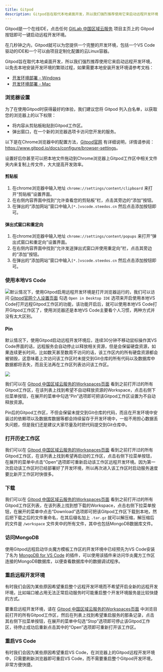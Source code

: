 ```yaml
---
title: Gitpod
description: Gitpod旨在取代本地桌面开发，所以我们强烈推荐使用它来启动远程开发环境，以免去本地安装开发环境的繁琐过程。
---
```



Gitpod是一个在线IDE，点击任何 [GitLab 中国区域云服务](https://gitlab.steedos.cn/) 项目主页上的 Gitpod 按钮即可一键启动远程开发环境。

在几秒钟之内，Gitpod就可以为您提供一个完整的开发环境，包括一个VS Code驱动的IDE和一个可以由项目定制化配置的云Linux容器。

Gitpod旨在取代本地桌面开发，所以我们强烈推荐使用它来启动远程开发环境，以免去本地安装开发环境的繁琐过程，如果需要本地安装开发环境请参考文档：

* [开发环境部署 - Windows](/docs/deploy/deploy-windows)
* [开发环境部署 - Mac](/docs/deploy/deploy-mac)

### 浏览器设置

为了在使用Gitpod时获得最好的体验，我们建议您将 Gitpod 列入白名单，以获取您的浏览器上的以下权限：

* 将内容从剪贴板粘贴到Gitpod工作区。
* 弹出窗口，在一个新的浏览器选项卡访问您开发的服务。

以下是在Chrome浏览器中的配置方法，[Gitpod官网](https://www.gitpod.io) 有详细说明，详情请参阅： <https://www.gitpod.io/docs/configure/browser-settings>。

设置好后你甚至可以把本地文件拖动到Chrome浏览器上Gitpod工作区中相关文件夹内来复制上传文件，大大提高开发效率。

#### 剪贴板

1. 在chrome浏览器中输入地址 `chrome://settings/content/clipboard` 来打开“剪贴板”设置界面。
2. 在右侧内容界面中找到“允许查看您的剪贴板”栏，点击其旁边的“添加”按钮。
3. 在弹出的“添加网站”窗口中输入`[*.]vscode.steedos.cn` 然后点击添加按钮即可。

#### 弹出式窗口和重定向

1. 在chrome浏览器中输入地址 `chrome://settings/content/popups` 来打开“弹出式窗口和重定向”设置界面。
2. 在右侧内容界面中找到“允许发送弹出式窗口并使用重定向”栏，点击其旁边的“添加”按钮。
3. 在弹出的“添加网站”窗口中输入`[*.]vscode.steedos.cn` 然后点击添加按钮即可。

### 使用本地VS Code

 ![](https://console.steedos.cn/api/files/images/wWCvfb5NQRjM3AE7m)默认情况下，使用Gitpod启用远程开发环境是打开浏览器运行的，我们可以访问 [Gitpod官网个人设置页面](https://vscode.steedos.cn/preferences) 勾选 `Open in Desktop IDE` 选项来开启使用本地VS Code打开远程Gitpod工作区的功能，该功能开启后，就可以使用本地VS Code打开Gitpod工作区了，使用浏览器还是本地VS Code主要看个人习惯，两种方式并没有太大区别。

### Pin

默认情况下，使用Gitpod启动远程开发环境后，连续30分钟不移动鼠标操作其VS Code界面的话，远程服务会自动停止以释放相关资源，但是会保留硬盘资源，如果连续更长时间，比如数天甚至数周不访问的话，该工作区内的所有硬盘资源都会被销毁，这意味着上次访问该工作区时未提交到Git仓库的所有代码以及数据库中数据都将丢失，而且无法再在工作区列表访问该工作区。

 ![](https://console.steedos.cn/api/files/images/LHBaya7fFaTP9pHBs)

我们可以在 [Gitpod 中国区域云服务的Workspaces页面](https://vscode.steedos.cn/workspaces)  看到之前打开过的所有Gitpod工作区，在该列表上找到希望不自动释放资源的Workspace，点击右侧下拉菜单按钮，在展开的菜单中勾选“Pin”选项即可把该Gitpod工作区设置为不自动释放资源。

Pin后的Gitpod工作区，不但会保留未提交到Git仓库的代码，而且在开发环境中安装过的依赖项以及数据库数据等都会持续留存于开发环境中，一般不用担心数据丢失问题，但是我们还是建议大家尽量及时把代码提交到Git仓库中。

### 打开历史工作区

我们可以在 [Gitpod 中国区域云服务的Workspaces页面](https://vscode.steedos.cn/workspaces)  看到之前打开过的所有Gitpod工作区，在该列表上找到希望再启动的工作区，点击右侧下拉菜单按钮，在展开的菜单中点击“Open”选项即可重新启动该工作区远程开发环境。因为第一次启动该工作区时已经部署好了开发环境，所以再次进入该工作区时启动服务速度要比新开工作区时快很多。

### 下载

我们可以在 [Gitpod 中国区域云服务的Workspaces页面](https://vscode.steedos.cn/workspaces) 看到之前打开过的所有Gitpod工作区列表，在该列表上找到想下载的Workspace，点击右侧下拉菜单按钮，在展开的菜单中点击“Download”选项即可把该Gitpod工作区下载到本地，然后把下载之后的文件重命名，在其后缀名加上 `.tar.gz` 就可以解压缩，解压缩后的文件是 `/workspace` 文件夹中的所有文件，其中也包括MongoDB数据库文件。

### 访问MongoDB

使用Gitpod远程启动华炎魔方模板工作区的开发环境中已经预先为VS Code安装了名为 [MongoDB for VS Code](https://github.com/mongodb-js/vscode) 的插件，可以使用该插件来访问华炎魔方工作区连接的MongoDB数据库，以便查看数据库中的数据调试程序。

### 重启远程开发环境

有时我们会因为某些原因希望重启整个远程开发环境而不希望开启全新的远程开发环境，比如端口被占用无法正常启动服务时可能重启整个开发环境服务是比较快捷的方式。

要重启远程开发环境，请在 [Gitpod 中国区域云服务的Workspaces页面](https://vscode.steedos.cn/workspaces) 中浏览目前打开的所有Gitpod工作区，然后在列表上找到希望重启服务的那条记录，点击其右侧下拉菜单按钮，在展开的菜单中勾选“Stop”选项即可停止该Gitpod工作区，待停止成功后重新点击其中的“Open”选项即可重新打开该工作区。

### 重启VS Code

有时我们会因为某些原因希望重启VS Code，在浏览器上的Gitpod远程开发环境中，只需要刷新浏览器即可重启VS Code，而不需要重启整个Gitpod开发环境，非常方便快捷。